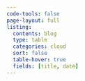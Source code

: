 ```yaml
---
code-tools: false
page-layout: full
listing:
  contents: blog
  type: table
  categories: cloud
  sort: false
  table-hover: true
  fields: [title, date]
---
```



